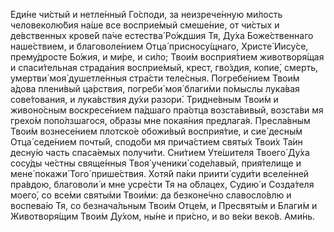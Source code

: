 Еди́не чи́стый и нетле́нный Го́споди, за неизрече́нную ми́лость человеколю́бия на́ше все восприе́мый смеше́ние, от чи́стых и де́вственных крове́й па́че естества́ Ро́ждшия Тя, Ду́ха Боже́ственнаго наше́ствием, и благоволе́нием Отца́ присносу́щнаго, Христе́ Иису́се, прему́дросте Бо́жия, и ми́ре, и си́ло; Твои́м восприя́тием животворя́щая и спаси́тельная страда́ния восприе́мый, крест, гво́здия, копие́, смерть, умертви́ моя́ душетле́нныя стра́сти теле́сныя. Погребе́нием Твои́м а́дова плени́вый ца́рствия, погреби́ моя́ благи́ми по́мыслы лука́вая сове́тования, и лука́вствия ду́хи разори́. Тридне́вным Твои́м и живоно́сным воскресе́нием па́дшаго пра́отца возста́вивый, возста́ви мя грехо́м попо́лзшагося, о́бразы мне покая́ния предлага́я. Пресла́вным Твои́м вознесе́нием плотско́е обожи́вый восприя́тие, и сие́ десны́м Отца́ седе́нием почты́й, сподо́би мя прича́стием святы́х Твои́х Та́ин десну́ю часть спаса́емых получи́ти. Сни́тием Уте́шителя Твоего́ Ду́ха сосу́ды че́стны свяще́нныя Твоя́ ученики́ соде́лавый, прия́телище и мене́ покажи́ Того́ прише́ствия. Хотя́й па́ки приити́ суди́ти вселе́нней пра́вдою, благоволи́ и мне усре́сти Тя на о́блацех, Судию́ и Созда́теля моего́, со все́ми святы́ми Твои́ми: да безконе́чно славосло́влю и воспева́ю Тя, со безнача́льным Твои́м Отце́м, и Пресвяты́м и Благи́м и Животворя́щим Твои́м Ду́хом, ны́не и при́сно, и во ве́ки веко́в. Ами́нь.
